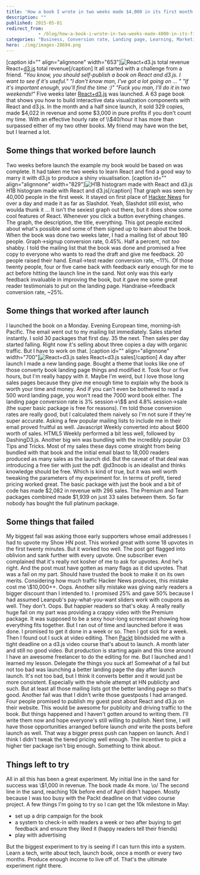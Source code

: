 ```yaml
---
title: 'How a book I wrote in two weeks made $4,000 in its first month'
description: ""
published: 2015-05-01
redirect_from: 
            - /blog/how-a-book-i-wrote-in-two-weeks-made-4000-in-its-first-month/swizec/6675
categories: "Business, Conversion rate, Landing page, Learning, Marketing, Side Projects"
hero: ./img/images-28694.png
---
```


\[caption id="" align="alignnone" width="653"]![React+d3.js total revenue](./img/images-28694.png "React+d3.js total revenue") React+[d3.js](http://protovis.org/ "D3.js") total revenue\[/caption] It all started with a challenge from a friend. _"You know, you should self-publish a book on React and d3.js. I want to see if it's useful."_ _"I don't know man, I've got a lot going on ... "_ _"If it's important enough, you'll find the time :)"_ _"Fuck you man, I'll do it in two weekends!"_ Five weeks later [React+d3.js](http://swizec.com/reactd3js) was launched. A 63 page book that shows you how to build interactive data visualization components with React and d3.js. In the month and a half since launch, it sold 329 copies, made $4,022 in revenue and some $3,000 in pure profits if you don't count my time. With an effective hourly rate of \\$40/hour it has more than surpassed either of my two other books. My friend may have won the bet, but I learned a lot.

## Some things that worked before launch

Two weeks before launch the example my book would be based on was complete. It had taken me two weeks to learn React and find a good way to marry it with d3.js to produce a shiny visualisation. \[caption id="" align="alignnone" width="829"]![H1B histogram made with React and d3.js](./img/images-28692.png "H1B histogram made with React and d3.js") H1B histogram made with React and d3.js\[/caption] That graph was seen by 40,000 people in the first week. It stayed on first place of [Hacker News](http://news.ycombinator.com/ "Hacker News") for over a day and made it as far as Slashdot. Yeah, Slashdot still exist, who woulda thunk it ... It isn't the sexiest graph out there, but it does show some cool features of React. Whenever you click a button everything changes. The graph, the description, the title, everything. This got people excited about what's possible and some of them signed up to learn about the book. When the book was done two weeks later, I had a mailing list of about 180 people. Graph->signup conversion rate, 0.45%. Half a percent, not _too_ shabby. I told the mailing list that the book was done and promised a free copy to everyone who wants to read the draft and give me feedback. 20 people raised their hand. Email->test reader conversion rate, ~11%. Of those twenty people, four or five came back with feedback early enough for me to act before hitting the launch line in the sand. Not only was this early feedback invaluable in improving the book, but it gave me some great reader testimonials to put on the landing page. Handraise->feedback conversion rate, ~25%.

## Some things that worked after launch

I launched the book on a Monday. Evening European time, morning-ish Pacific. The email went out to my mailing list immediately. Sales started instantly. I sold 30 packages that first day. 35 the next. Then sales per day started falling. Right now it's selling about three copies a day with organic traffic. But I have to work on that. \[caption id="" align="alignnone" width="700"]![React+d3.js sales](./img/images-28696.png "React+d3.js sales") React+d3.js sales\[/caption] A day after launch I made a new landing page. Bought a theme that looks like one of those converty book landing page things and modified it. Took four or five hours, but I'm really happy with it. Maybe I'm weird, but I love those long sales pages because they give me enough time to explain why the book is worth your time and money. And if you can't even be bothered to read a 500 word landing page, you won't read the 7000 word book either. The landing page conversion rate is 3% session->\\$$ and 4.8% session->sale (the super basic package is free for reasons). I'm told those conversion rates are really good, but I calculated them naively so I'm not sure if they're super accurate. Asking a few popular mailing lists to include me in their email proved fruitful as well. Javascript Weekly converted into about $600 worth of sales. HTML5 Weekly performed a bit less well, followed by DashingD3.js. Another big win was bundling with the incredibly popular D3 Tips and Tricks. Most of my sales these days come straight from being bundled with that book and the initial email blast to 18,000 readers produced as many sales as the launch did. But the caveat of that deal was introducing a free tier with just the pdf. @d3noob is an idealist and thinks knowledge should be free. Which is kind of true, but it was well worth tweaking the parameters of my experiment for. In terms of profit, tiered pricing worked great. The basic package with just the book and a bit of code has made $2,082 in revenue with 296 sales. The Premium and Team packages combined made $1,939 on just 33 sales between them. So far nobody has bought the full platinum package.

## Some things that failed

My biggest fail was asking those early supporters whose email addresses I had to upvote my Show HN post. This worked great with some 18 upvotes in the first twenty minutes. But it worked too well. The post got flagged into oblivion and sank further with every upvote. One subscriber even complained that it's really not kosher of me to ask for upvotes. And he's right. And the post must have gotten as many flags as it did upvotes. That was a fail on my part. Should have trusted the book to make it on its own merits. Considering how much traffic Hacker News produces, this mistake cost me \\$10,000++. Oops. Another silly mistake was giving early readers a bigger discount than I intended to. I promised 25% and gave 50% because I had assumed Leanpub's pay-what-you-want sliders work with coupons as well. They don't. Oops. But happier readers so that's okay. A really really huge fail on my part was providing a crappy video with the Premium package. It was supposed to be a sexy hour-long screencast showing how everything fits together. But I ran out of time and launched before it was done. I promised to get it done in a week or so. Then I got sick for a week. Then I found out I suck at video editing. Then [Packt](http://www.packtpub.com "Packt") blindsided me with a tight deadline on a d3.js video course that's about to launch. A month later and still no good video. But production is starting again and this time around I have an awesome freelancer to do the editing for me. But I launched and I learned my lesson. Delegate the things you suck at! Somewhat of a fail but not too bad was launching a better landing page the day after launch launch. It's not too bad, but I think it converts better and it would just be more consistent. Especially with the whole attempt at HN publicity and such. But at least all those mailing lists got the better landing page so that's good. Another fail was that I didn't write those guestposts I had arranged. Four people promised to publish my guest post about React and d3.js on their website. This would be awesome for publicity and driving traffic to the book. But things happened and I haven't gotten around to writing them. I'll write them now and hope everyone's still willing to publish. Next time, I will have those opportunities arranged before launch _and_ write the posts before launch as well. That way a bigger press push can happen on launch. And I think I didn't tweak the tiered pricing well enough. The incentive to pick a higher tier package isn't big enough. Something to think about.

## Things left to try

All in all this has been a great experiment. My initial line in the sand for success was \\$1,000 in revenue. The book made 4x more. \\o/ The second line in the sand, reaching 10k before end of April didn't happen. Mostly because I was too busy with the Packt deadline on that video course project. A few things I'm going to try so I can get the 10k milestone in May:

-   set up a drip campaign for the book
-   a system to check-in with readers a week or two after buying to get feedback and ensure they liked it (happy readers tell their friends)
-   play with advertising

But the biggest experiment to try is seeing if I can turn this into a system. Learn a tech, write about tech, launch book, once a month or every two months. Produce enough income to live off of. That's the ultimate experiment right there.
